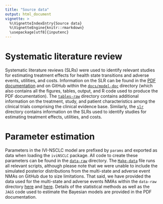 ```yaml
---
title: "Source data"
output: html_document
vignette: >
  %\VignetteIndexEntry{Source data}
  %\VignetteEngine{knitr::rmarkdown}
  \usepackage[utf8]{inputenc}
---
```


# Systematic literature review
Systematic literature reviews (SLRs) were used to identify relevant studies for estimating treatment effects for health state transitions and adverse events, utilities, and costs. Information on the SLR can be found in the [PDF documentation](../model-doc/model-doc.pdf) and on GitHub within the [`docs/model-doc`](https://github.com/InnovationValueInitiative/IVI-NSCLC/tree/master/docs/model-doc) directory (which also contains all the figures, tables, output, and R code used to produce the PDF documentation). The [`tables-raw`](https://github.com/InnovationValueInitiative/IVI-NSCLC/tree/master/docs/model-doc/tables-raw) directory contains additional information on the treatment, study, and patient characteristics among the clinical trials comprising the clinical evidence base. Similarly, the [`slr`](https://github.com/InnovationValueInitiative/IVI-NSCLC/tree/master/docs/model-doc/slr) directory contains information on the SLRs used to identify studies for estimating treatment effects, utilities, and costs.

# Parameter estimation
Parameters in the IVI-NSCLC model are prefixed by `params` and exported as data when loading the `iviNSCLC` package. All code to create these parameters can be found in the [`data-raw`](https://github.com/InnovationValueInitiative/IVI-NSCLC/tree/master/data-raw) directory. The [`Make-data`](https://github.com/InnovationValueInitiative/IVI-NSCLC/blob/master/data-raw/Make-data.R) file runs all relevant scripts, although please note that we were unable to include the simulated posterior distributions from the multi-state and adverse event NMAs on GitHub due to size limitations. That said, we have provided the data used for the multi-state and adverse events NMAs within the `data-raw` directory [here](https://github.com/InnovationValueInitiative/IVI-NSCLC/tree/master/data-raw/mstate-nma-data) and [here](https://github.com/InnovationValueInitiative/IVI-NSCLC/tree/master/data-raw/ae-nma-data). Details of the statistical methods as well as the `JAGS` code used to estimate the Bayesian models are provided in the PDF documentation.  
 